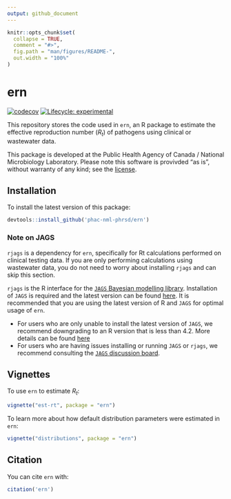 ```yaml
---
output: github_document
---
```


<!-- README.md is generated from README.Rmd. Please edit that file -->

```r
knitr::opts_chunk$set(
  collapse = TRUE,
  comment = "#>",
  fig.path = "man/figures/README-",
  out.width = "100%"
)
```

# ern

<!-- badges: start -->

[![codecov](https://codecov.io/gh/phac-nml-phrsd/ern/branch/main/graph/badge.svg?token=SWXENVF9T4)](https://codecov.io/gh/phac-nml-phrsd/ern) [![Lifecycle: experimental](https://img.shields.io/badge/lifecycle-stable-green.svg)](https://lifecycle.r-lib.org/articles/stages.html#experimental)

<!-- badges: end -->

This repository stores the code used in `ern`, an R package to estimate the effective reproduction number ($R_t$) of pathogens using clinical or wastewater data.

This package is developed at the Public Health Agency of Canada / National Microbiology Laboratory. Please note this software is provivded "as is", without warranty of any kind; see the [license](LICENSE).

## Installation

To install the latest version of this package:

```r
devtools::install_github('phac-nml-phrsd/ern')
```

### Note on JAGS

`rjags` is a dependency for `ern`, specifically for Rt calculations performed on clinical testing data. If you are only performing calculations using wastewater data, you do not need to worry about installing `rjags` and can skip this section.

`rjags` is the R interface for the [`JAGS` Bayesian modelling library](https://mcmc-jags.sourceforge.io/). Installation of `JAGS` is required and the latest version can be found [here](https://sourceforge.net/projects/mcmc-jags/files/). It is recommended that you are using the latest version of R and `JAGS` for optimal usage of `ern`.

* For users who are only unable to install the latest version of `JAGS`, we recommend downgrading to an R version that is less than 4.2. More details can be found [here](https://martynplummer.wordpress.com/2022/04/12/windows-update-jags-4-3-1-is-released/)
* For users who are having issues installing or running `JAGS` or `rjags`, we recommend consulting the [`JAGS` discussion board](https://sourceforge.net/p/mcmc-jags/discussion/610037/). 

## Vignettes

To use `ern` to estimate $R_t$:

```r
vignette("est-rt", package = "ern")
```

To learn more about how default distribution parameters were estimated in `ern`:

```r
vignette("distributions", package = "ern")
```

## Citation

You can cite `ern` with:

```r
citation('ern')
```

